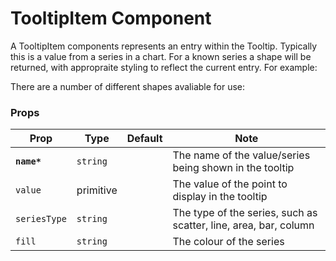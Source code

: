 

<Meta title="Components/TooltipOverlay/Tooltip/TooltipItem" component={TooltipItem} />

# TooltipItem Component

A TooltipItem components represents an entry within the Tooltip. Typically this is a value from a series in a chart. For a known series a shape will be returned, with appropraite styling to reflect the current entry. For example:

<Canvas>
    <Story id="components-tooltip-tooltipitem--scatter" />
</Canvas>

There are a number of different shapes avaliable for use:

<Canvas>
    <Story id="components-tooltip-tooltipitem-line--default" />
    <Story id="components-tooltip-tooltipitem-square--default" />
    <Story id="components-tooltip-tooltipitem-circle--default" />
</Canvas>

### Props

| Prop         | Type      | Default | Note                                                             |
| ------------ | --------- | ------- | ---------------------------------------------------------------- |
| **`name*`**  | `string`  |         | The name of the value/series being shown in the tooltip          |
| `value`      | primitive |         | The value of the point to display in the tooltip                 |
| `seriesType` | `string`  |         | The type of the series, such as scatter, line, area, bar, column |
| `fill`       | `string`  |         | The colour of the series                                         |

<br />
